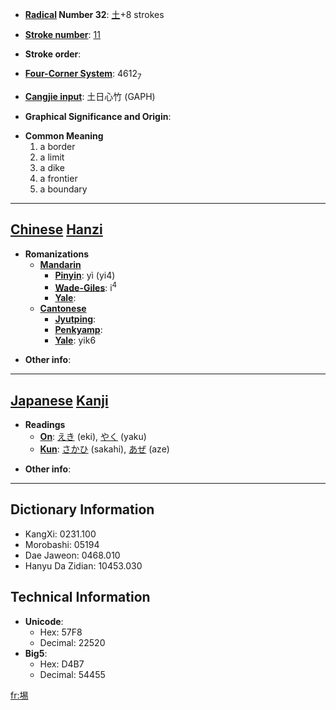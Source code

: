* '''[[Wiktionary:Chinese radical index| Radical]] Number 32''': [[Wiktionary:Chinese radical index 土|土]]+8 strokes

* '''[[Wiktionary:Chinese total strokes index|Stroke number]]''': [[Wiktionary:Chinese total strokes index 11|11]]

* '''Stroke order''': 

* '''[[Wiktionary:Chinese four corner index|Four-Corner System]]''': 4612<sub>7</sub>

* '''[[Wiktionary:Chinese Cangjie index|Cangjie input]]''': 土日心竹 (GAPH)

* '''Graphical Significance and Origin''': 

* '''Common Meaning'''
*#a border
*# a limit
*# a dike
*# a frontier
*# a boundary


----

== [[Chinese]] [[Hanzi]] ==

* '''Romanizations'''
** '''[[Mandarin]]'''
*** '''[[Pinyin]]''': yì (yi4)
*** '''[[Wade-Giles]]''': i<sup>4</sup>
*** '''[[Yale]]''': 
** '''[[Cantonese]]'''
*** '''[[Jyutping]]''':
*** '''[[Penkyamp]]''': 
*** '''[[Yale]]''': yik6

* '''Other info''': 

----

== [[Japanese]] [[Kanji]] ==

* '''Readings'''
** '''[[On]]''': [[えき]] (eki), [[やく]] (yaku)
** '''[[Kun]]''': [[さかひ]] (sakahi), [[あぜ]] (aze)

* '''Other info''':  

----

== Dictionary Information ==

* KangXi: 0231.100
* Morobashi: 05194
* Dae Jaweon: 0468.010
* Hanyu Da Zidian: 10453.030

== Technical Information ==

* '''Unicode''':
** Hex: 57F8
** Decimal: 22520
* '''Big5''':
** Hex: D4B7
** Decimal: 54455

[[fr:埸]]